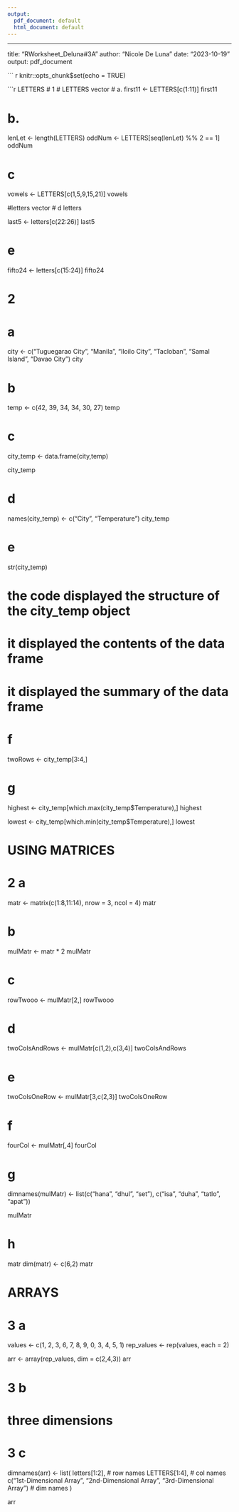 ```yaml
---
output:
  pdf_document: default
  html_document: default
---
```

---
title: "RWorksheet_Deluna#3A"
author: "Nicole De Luna"
date: "2023-10-19"
output: pdf_document



``` r
knitr::opts_chunk$set(echo = TRUE)

```r

LETTERS
# 1
# LETTERS vector
# a.
  first11 <- LETTERS[c(1:11)]
  first11

# b.
  lenLet <- length(LETTERS)
  oddNum <- LETTERS[seq(lenLet) %% 2 == 1]
  oddNum
  
# c
  vowels <- LETTERS[c(1,5,9,15,21)]
  vowels

#letters vector
# d
  letters

  last5 <- letters[c(22:26)]
  last5

# e
  fifto24 <- letters[c(15:24)]
  fifto24

# 2
# a

  city <- c("Tuguegarao City", "Manila", "Iloilo City", "Tacloban", "Samal Island", "Davao City")
  city

# b
  temp <- c(42, 39, 34, 34, 30, 27)
  temp

# c
  city_temp <- data.frame(city,temp)

  city_temp


# d
  names(city_temp) <- c("City", "Temperature")
  city_temp

# e

  str(city_temp)
  
# the code displayed the structure of the city_temp object
# it displayed the contents of the data frame
# it displayed the summary of the data frame

# f
  
  twoRows <- city_temp[3:4,]

# g

  highest <- city_temp[which.max(city_temp$Temperature),]
  highest


  lowest <- city_temp[which.min(city_temp$Temperature),]
  lowest


# USING MATRICES

# 2 a

  matr <- matrix(c(1:8,11:14), nrow = 3, ncol = 4)
  matr

# b

  mulMatr <- matr * 2
  mulMatr

# c

 rowTwooo <- mulMatr[2,]
  rowTwooo

# d

  twoColsAndRows <- mulMatr[c(1,2),c(3,4)]
  twoColsAndRows

# e 

  twoColsOneRow <- mulMatr[3,c(2,3)]
  twoColsOneRow

# f

  fourCol <- mulMatr[,4]
  fourCol

# g 
  dimnames(mulMatr) <- list(c("hana", "dhul", "set"), c("isa", "duha", "tatlo", "apat"))

  mulMatr

# h

  matr
  dim(matr) <- c(6,2)
  matr


# ARRAYS

# 3 a 


  values <- c(1, 2, 3, 6, 7, 8, 9, 0, 3, 4, 5, 1)
  rep_values <- rep(values, each = 2)

  arr <- array(rep_values, dim = c(2,4,3))
  arr

# 3 b 
# three dimensions

# 3 c
  dimnames(arr) <- list(
  letters[1:2], # row names
  LETTERS[1:4], # col names
  c("1st-Dimensional Array", "2nd-Dimensional Array", "3rd-Dimensional Array") # dim names
)

  arr

